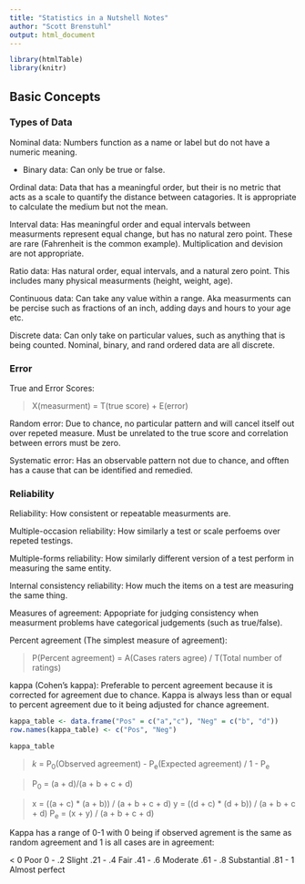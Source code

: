 ```yaml
---
title: "Statistics in a Nutshell Notes"
author: "Scott Brenstuhl"
output: html_document
---
```

```r
library(htmlTable)
library(knitr)
```

## Basic Concepts

### Types of Data

Nominal data: Numbers function as a name or label but do not have a numeric
meaning.

- Binary data: Can only be true or false.
    
Ordinal data: Data that has a meaningful order, but their is no metric that acts
as a scale to quantify the distance between catagories. It is appropriate to 
calculate the medium but not the mean.

Interval data: Has meaningful order and equal intervals between measurments
represent equal change, but has no natural zero point. These are rare 
(Fahrenheit is the common example). Multiplication and devision are not 
appropriate.

Ratio data: Has natural order, equal intervals, and a natural zero point. This
includes many physical measurments (height, weight, age). 

Continuous data: Can take any value within a range. Aka measurments can be 
percise such as fractions of an inch, adding days and hours to your age etc.

Discrete data: Can only take on particular values, such as anything that is 
being counted. Nominal, binary, and rand ordered data are all discrete.


### Error

True and Error Scores:

> X(measurment) = T(true score) + E(error)

Random error: Due to chance, no particular pattern and will cancel itself out
over repeted measure. Must be unrelated to the true score and correlation 
between errors must be zero.

Systematic error: Has an observable pattern not due to chance, and offten has
a cause that can be identified and remedied.

### Reliability

Reliability: How consistent or repeatable measurments are.

Multiple-occasion reliability: How similarly a test or scale perfoems over 
repeted testings.

Multiple-forms reliability: How similarly different version of a test perform in
measuring the same entity.

Internal consistency reliability: How much the items on a test are measuring the
same thing.

Measures of agreement: Appopriate for judging consistency when measurment 
problems have categorical judgements (such as true/false).

Percent agreement (The simplest measure of agreement): 

> P(Percent agreement) = A(Cases raters agree) / T(Total number of ratings)

kappa (Cohen's kappa): Preferable to percent agreement because it is corrected
for agreement due to chance. Kappa is always less than or equal to percent 
agreement due to it being adjusted for chance agreement.

```r
kappa_table <- data.frame("Pos" = c("a","c"), "Neg" = c("b", "d"))
row.names(kappa_table) <- c("Pos", "Neg")

kappa_table
```

> _k_ = P~0~(Observed agreement) - P~e~(Expected agreement) / 1 - P~e~

> P~0~ = (a + d)/(a + b + c + d)

> x = ((a + c) * (a + b)) / (a + b + c + d)
> y = ((d + c) * (d + b)) / (a + b + c + d)
> P~e~ = (x + y) / (a + b + c + d)

Kappa has a range of 0-1 with 0 being if observed agrement is the same as 
random agreement and 1 is all cases are in agreement:

< 0 Poor
0 - .2 Slight
.21 - .4 Fair
.41 - .6 Moderate
.61 - .8 Substantial
.81 - 1 Almost perfect


```r

```

